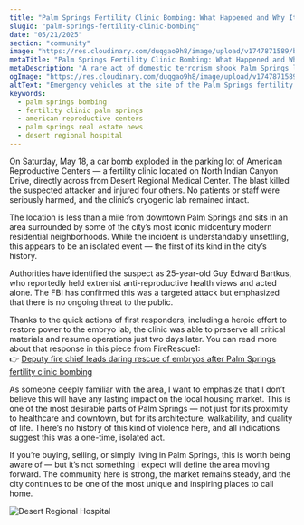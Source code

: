 ```yaml
---
title: "Palm Springs Fertility Clinic Bombing: What Happened and Why It Matters"
slugId: "palm-springs-fertility-clinic-bombing"
date: "05/21/2025"
section: "community"
image: "https://res.cloudinary.com/duqgao9h8/image/upload/v1747871589/building.jpg"
metaTitle: "Palm Springs Fertility Clinic Bombing: What Happened and Why It Matters"
metaDescription: "A rare act of domestic terrorism shook Palm Springs last weekend. Here’s what happened, where it occurred, and what it means for the local market."
ogImage: "https://res.cloudinary.com/duqgao9h8/image/upload/v1747871589/building.jpg"
altText: "Emergency vehicles at the site of the Palm Springs fertility clinic explosion"
keywords:
  - palm springs bombing
  - fertility clinic palm springs
  - american reproductive centers
  - palm springs real estate news
  - desert regional hospital
---
```


On Saturday, May 18, a car bomb exploded in the parking lot of American Reproductive Centers — a fertility clinic located on North Indian Canyon Drive, directly across from Desert Regional Medical Center. The blast killed the suspected attacker and injured four others. No patients or staff were seriously harmed, and the clinic’s cryogenic lab remained intact.

The location is less than a mile from downtown Palm Springs and sits in an area surrounded by some of the city’s most iconic midcentury modern residential neighborhoods. While the incident is understandably unsettling, this appears to be an isolated event — the first of its kind in the city’s history.

Authorities have identified the suspect as 25-year-old Guy Edward Bartkus, who reportedly held extremist anti-reproductive health views and acted alone. The FBI has confirmed this was a targeted attack but emphasized that there is no ongoing threat to the public.

Thanks to the quick actions of first responders, including a heroic effort to restore power to the embryo lab, the clinic was able to preserve all critical materials and resume operations just two days later. You can read more about that response in this piece from FireRescue1:  
👉 [Deputy fire chief leads daring rescue of embryos after Palm Springs fertility clinic bombing](https://www.firerescue1.com/firefighter-heroes/it-had-to-be-me-deputy-fire-chief-leads-daring-rescue-of-embryos-after-calif-fertility-clinic-bombing)

As someone deeply familiar with the area, I want to emphasize that I don’t believe this will have any lasting impact on the local housing market. This is one of the most desirable parts of Palm Springs — not just for its proximity to healthcare and downtown, but for its architecture, walkability, and quality of life. There’s no history of this kind of violence here, and all indications suggest this was a one-time, isolated act.

If you’re buying, selling, or simply living in Palm Springs, this is worth being aware of — but it’s not something I expect will define the area moving forward. The community here is strong, the market remains steady, and the city continues to be one of the most unique and inspiring places to call home.

![Desert Regional Hospital](https://res.cloudinary.com/duqgao9h8/image/upload/v1747871589/drh.jpg)

